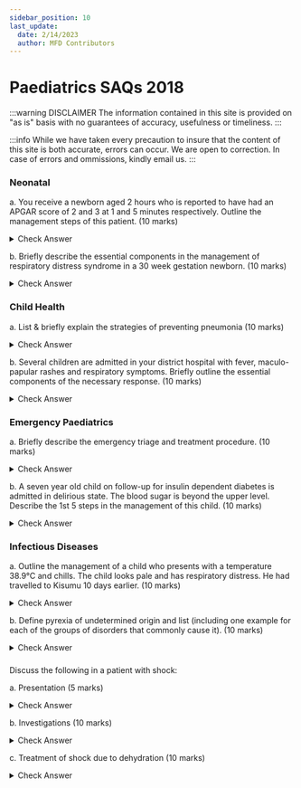 ```yaml
---
sidebar_position: 10
last_update:
  date: 2/14/2023
  author: MFD Contributors
---
```


# Paediatrics SAQs 2018

:::warning DISCLAIMER
The information contained in this site is provided on "as is" basis with no guarantees of accuracy, usefulness or timeliness.
:::

:::info
While we have taken every precaution to insure that the content of this site is both accurate, errors can occur. We are open to correction. In case of errors and ommissions, kindly email us.
:::

### Neonatal

a. You receive a newborn aged 2 hours who is reported to have had an APGAR score of 2 and 3 at 1 and 5 minutes respectively. Outline the management steps of this patient. (10 marks)

<details>
  <summary>Check Answer</summary>
  APGAR less than 7 requires immediate action.
  <ul>
    <li>Prepare: equipment, room temp, prewarm radiant warmer</li>
    <li>Safety of self & patient</li>
    <li>Stimulate: dry & stimulate the baby with warm towel</li>
    <li>
      Is the baby term? Observe for crying, breathing(not laboured),
      good muscle tone?
    </li>
    <li>
      No to any one, immediate cord cutting, explain to the mother &
      transfer to radiant warmer
    </li>
    <li>
      Check if airway is clear. If secretions are visible, suction to
      clear.
    </li>
    <li>Position: put head to sniffing position</li>
    <li>
      Breathing: Look for chest rise, listen for breath sounds, feel
      for warm air for 5-10 seconds.
    </li>
    <li>
      Is baby breathing? If poor, gasping or no breathing: SHOUT FOR
      HELP! Start ventilation with ROOM AIR ensuring the chest rises
      at 40-60 breaths/min. After 1 min, check heart rate for 5-10
      secs at the umblicus{' '}
    </li>
    <li>
      Is heart rate greater than 60 bpm? If yes, continue ventilation
      for 1 min at 40-60 breaths/min
    </li>
    <li>
      If heart rate is less than 60 bpm, Connect 100% oxygen. Give 1
      EFFECTIVE breath for every 3 chest compressions for 1 min
    </li>
    <li>
      Reassess after ABC after 1 min. (Breathing & Circulation at the
      same time for 5-10secs).{' '}
    </li>
    <li>
      Repeat the cycle till regular breathing (RR greater than 30 bpm)
      + HR greater than 100 bpm where you initiate post-resuscitation
      care:
    </li>
    <ul>
      <li>Give oxygen via NRM & titrate against SpO2 (90-95)%</li>
      <li>IVF/EBM</li>
      <li>Blood sugars 2 after birth</li>
      <li>Keep warm & maintain at 36.5-37.5oC</li>
      <li>Essential newborn care: Vitamin K, TEO, cord care</li>
      <li>Treat infection if indicated</li>
      <li>Family centred care</li>
      <li>Ensure HIV risk is known</li>
    </ul>
  </ul>
</details>

b. Briefly describe the essential components in the management of respiratory distress syndrome in a 30 week gestation newborn. (10 marks)

<details>
  <summary>Check Answer</summary>
  <ul>
    <li>Supportive</li>
    <ul>
      <li>
        Keep warm & maintain neutral thermal environment. Reduces
        oxygen consumption
      </li>
      <li>Airway patency should be ensured for adequate flow</li>
      <li>Breathing: Provide CPAP or use Surfactant</li>
      <li>
        Circulation: Early initiation of feeds & maintence fluids
      </li>
      <li>
        Close monitoring of vitals & blood sugar. Hypotension is
        common in early RDS
      </li>
      <li>Drugs: Antibiotics, Caffeine </li>
    </ul>
    <li>Definitive management</li>
    <ul>
      <li>
        Prophylactic CPAP: 28-30 weeks or 1-1.3kgs. Initiated as soon
        as possible. For the newly born with good cardiac activity and
        breathing spontaneously, not in respiratory distress. Intended
        to avoid ventilation.
      </li>
      <li>
        Rescue CPAP: Above 30 weeks or greater than 1.3kgs. Initiated
        after trial of oxygen therapy. Neonate with increased work of
        breathing and SpO2 less than 90% on nasal prongs at 1L/min
      </li>
    </ul>
  </ul>
  Antenatal Corticosteroids promote fetal lung maturity and should be
  administered 1-7 days before birth or at 24-24 weeks gestation. Use
  of bethamethasone 12mg IM every 24 hrs twice or dexamethasone 6mg IM
  12 hours apart 4 doses. None is superior over the other.
</details>

### Child Health

a. List & briefly explain the strategies of preventing pneumonia (10 marks)

<details>
  <summary>Check Answer</summary>
<p>
Primary Prevention — intervening before health effects occur, through measures such as vaccinations, altering risky behaviours (poor eating habits, tobacco use), and banning substances known to be associated with a disease or health condition.
<ul>
  <li>vaccination, including use of vaccines against infection by Streptococcus pneumoniae and Haemophilus influenzae type b</li>
  <li>exclusive breastfeeding for the first six months of life </li>
  <li>improvement of nutrition and prevention of low birth weight</li>
  <li>control of indoor air pollution and provision of a healthy environment e.g. Cleaning of mould</li>
  <li>Improve ventilation in the house – opening windows and doors</li> 
</ul>
</p>
<p>
Secondary Prevention—screening to identify diseases in the earliest stages, before the onset of signs and symptoms, through measures such as mammography and regular blood pressure testing.
<ul>
  <li>Prevention and management of HIV infection.</li>
  <li>Provision of modified diet such as thickened liquids to people at risk of aspiration</li>
  <li>Tx of non-severe pneumonia - antibiotic tx</li>
</ul>
</p>
<p>
Tertiary Prevention—managing disease post diagnosis to slow or stop disease progression through measures such as chemotherapy, rehabilitation, and screening for complications.
<ul>
  <li>case management of pneumonia in the community, health centres and hospitals</li>
  <li>Tx of severe- O2 therapy; Mechanical ventilation</li>
  <li>Rehabilitation- Coz lungs are damaged teach patients to breath small volumes of air</li>
</ul>
</p>

</details>

b. Several children are admitted in your district hospital with fever, maculo-papular rashes and respiratory symptoms. Briefly outline the essential components of the necessary response. (10 marks)

<details>
  <summary>Check Answer</summary>
  <p>Measles outbreak.</p>
  <p>
    a. Laboratory confirmation of the outbreak. Whenever possible, all
    suspected measles outbreaks should be confirmed by the laboratory
    to be due to measles virus infection. Laboratory confirmation
    involves the presence of measles-specific IgM antibodies
  </p>
  <p>
    b. Ensuring adequate clinical management of cases. Administration
    of vitamin A to children with measles has been shown to decrease
    both the severity of disease and the case-fatality rate, and WHO
    recommends that vitamin A be administered to all children with
    acute measles. One dose (50 000 IU for infants aged less than six
    months, 100 000 IU for infants aged 6–11 months, and 200 000 IU
    for children age more than 12 months) should be administered on
    the day of measles diagnosis, and one dose should be administered
    the following day. Supportive treatment should be provided for all
    cases, including additional fluids (such as oral rehydration
    solution) and antipyretics. Antibiotics should be used for cases
    complicated by otitis media or pneumonia, and nutritional therapy
    is indicated for children with malnutrition. Many children require
    four to eight weeks to fully recover their pre-measles nutritional
    status.
  </p>
  <p>
    c. Intensifying surveillance and notification of suspected cases.
    At the health-facility level, measles surveillance should be
    intensified to actively seek additional cases. In this case, the
    following steps should be taken: 1. Investigate and collect data
    from each suspected case. Data collected should at minimum include
    (name, address, age, sex, date of rash onset, vaccination status,
    date of last vaccination and, if applicable, date of specimen
    collection). 2. Institute weekly reporting, regardless of
    frequency of reporting prior to the outbreak. 3. If possible,
    conduct regular calls or visits to schools, hospital emergency
    rooms and other health facilities, plus selected paediatricians
    for case finding, especially in urban areas. Health authorities
    and health facilities at all levels and in nearby jurisdictions
    should be notified of the outbreak and updated as frequently as
    possible. This will allow them to be on the look-out for increases
    in the number of suspected measles cases and to begin appropriate
    preventive actions in their areas
  </p>
  <p>
    d. Assessing the risk of a large outbreak with high morbidity and
    mortality. Evaluate the susceptibility of the population and
    potential for spread both in the affected and neighbouring areas.
  </p>
  <p>
    e. Investigating a confirmed measles outbreak. 1. Collection of
    data. Data collection should be limited to obtaining basic
    information from each case (name, address, age, sex, immunization
    status, date of last vaccination, symptoms, date of rash onset,
    date of specimen collection, outcome), which should then be added
    to the line-listing. Any additional information on the population
    where the outbreak occurs that may shed light on the presence of
    risk factors for measles infection should, if possible, be
    obtained (e.g. available information on the HIV prevalence or
    nutritional status of the population). The data should be analysed
    rapidly to determine the extent and severity of the outbreak,
    vaccine effectiveness, potential risk factors for measles
    infection, and possible causes of the outbreak (e.g. vaccine
    failure or failure to vaccinate). 2. Describe the outbreak. 3.
    Analyse data using parameters such as attack rate, case fatality
    ratio. 4. Interpret Data
  </p>
  <p>
    f. Implementing control and preventive measures (including
    vaccination activities). 1. Managing cases and contacts to limit
    spread. Limiting contact to only immediate family members who have
    been vaccinated or have prior history of measles. In particular,
    avoid contact with infants or young unimmunized children in the
    household. 2. Conducting appropriate vaccination activities
  </p>
  <p>
    g. Ensuring effective community involvement and public awareness.
  </p>
  <p></p>
</details>

### Emergency Paediatrics

a. Briefly describe the emergency triage and treatment procedure. (10 marks)

<details>
  <summary>Check Answer</summary>

</details>

b. A seven year old child on follow-up for insulin dependent diabetes is admitted in delirious state. The blood sugar is beyond the upper level. Describe the 1st 5 steps in the management of this child. (10 marks)

<details>
  <summary>Check Answer</summary>

</details>

### Infectious Diseases

a. Outline the management of a child who presents with a temperature 38.9°C and chills. The child looks pale and has respiratory distress. He had travelled to Kisumu 10 days earlier. (10 marks)

<details>
  <summary>Check Answer</summary>

</details>

b. Define pyrexia of undetermined origin and list (including one example for each of the groups of disorders that commonly cause it). (10 marks)

<details>
  <summary>Check Answer</summary>

</details>

###

Discuss the following in a patient with shock:

a. Presentation (5 marks)

<details>
  <summary>Check Answer</summary>
  Hypovolemic shock refers to severely impaired circulation whereby all
  of the 4 below are present:
  <ul>
    <li>AVPU less than A</li>
    <li>Absent or weak pulse</li>
    <li>Prolonged capillary refilling more than 3 seconds</li>
    <li>Cold periphery with temperature gradient</li>
  </ul>
  plus
  <ul>
    <li>Sunken eyes</li>
    <li>Slow skin pinch more than 2 seconds</li>
  </ul>
</details>

b. Investigations (10 marks)

<details>
  <summary>Check Answer</summary>
  <ul>
    <li>
      CBC: decreased Hb in severe anemia, leukopenia or leukocytosis
      in sepsis
    </li>
    <li>Reticulocyte count</li>
    <li>PBF</li>
    <li>UECs: Increased BUN/Cr ratio, hypo/hypernatremia, AKI</li>
    <li>
      Septic workup: urinalysis, blood & urine cultures, CSF analysis
    </li>
    <li>Procalcitonin, ESR, CRP</li>
    <li>Lactate</li>
    <li>RBS: hypoglycemia</li>
    <li>LFTs</li>
    <li>
      Coagulation profile: DIC, acute traumatic coagulopathy, acute
      liver failure
    </li>
    <li>CXR: pneumonia suggests sepsis, pneumothorax</li>
  </ul>
</details>

c. Treatment of shock due to dehydration (10 marks)

<details>
  <summary>Check Answer</summary>
<p>Assess for signs of hypovolemic shock from diarrhea by checking for:
  <ul>
    <li>Weak/absent pulse</li>
    <li>AVPU less than A</li>
    <li>Cold hands + temp gradient</li>
    <li>Capillary refill more than 3s</li>
    <li>Plus sunken eyes and slow skin pinch</li>
  </ul>
If all are presents, give IV or IO Ringer's lactate 20mls/kg over 15 mins. A second bolus may be given if still in shock before proceeding to <strong>step 2 of plan C</strong>. Also treat for hypoglycemia if present with 5mls/kg of 10% dextrose. If patient's Hb is below 5g/dL or severe pallor is present, transfuse urgently with pRBCs 10mls/kg but do not give a bolus. 
</p>
<p>If patient is not in hypovolemic shock but has severe dehydration characterized by:
  <ul>
    <li>Inability to drink or AVPU less than A, and any of the following:</li>
    <ul>
        <li>Sunken eyes</li>
        <li>Return of skin pinch more than or equal to 2 secs</li>
    </ul>
  </ul>
Start <strong>step 1 of plan C</strong> where 30mls/kg of Ringer's Lactate is administered over 30mins if age is more than or equal to 12 months or over 60 mins if less than 12 months. In <strong>step 1 of plan C</strong> 70 mls/kg of Ringer's Lactate is administered over 2.5 hours if age is more than or equal to 12 months or over 5 hours if less than 12 months.<strong><em>Give ORS at 5mls/kg/h via NGT.</em></strong>
<ul>
    <li>If not able to start IV, give NGT ORS 120 mls/kg over 6hours</li>
</ul>
</p>

<p>
  Re-assess at least hourly and after 3-6 hours, reclassify as severe,
  some or no dehydration and treat accordingly.
</p>

<p>
  If some dehydration, the patient presents with:
  <ul>
    <li>
      Ability to drink adequately but with 2 or more of the following:
    </li>
    <ul>
      <li>Sunken eyes</li>
      <li>Skin return between 1 - 2 secs</li>
      <li>Restlessness/irritability</li>
    </ul>
  </ul>
  and <strong>plan B</strong> is started, where ORS is initiated by
  mouth at 75mls/kg over 4 hrs. Breastfeeding is continued as
  tolerated. Reassessment is done after 4 hours, then reclassified and
  treated accordingly. If the child is more than 6 months, encourage
  feeding.
</p>

<p>
  If no dehydration, the patient reports diarrhea but not enough signs
  to classify as some dehydration. In this case,{' '}
  <strong>plan A</strong> is started. 10mls/kg ORS for every loose
  stool or vomiting episode. Breastfeeding is continued. Encourage
  feeding if greater than 6 months.
</p>

<p>Additional therapies:
<ul>
    <li>Oral zinc sulphate for 10-14days at 10mg/day for age less than or equal to 6 months or 20mg/day for age greater than 6 months.</li>
    <li>If dysentery, cholera, malnutrition, amebiasis or giardiasis is suspected, start antibiotic treatment.Amebiasis or giardiasis(Metronidazole 7.5mg/kg 8hrly for 7-10days). Bacterial dysentery(Ciprofloxacin at 15mg/kg 12hrly for at least 3 days)</li>
</ul>
</p>
</details>

